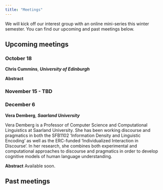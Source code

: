 ```yaml
---
title: "Meetings"
---
```


We will kick off our interest group with an online mini-series this winter semester. You can find our upcoming and past meetings below.

## Upcoming meetings

### October 18
**Chris Cummins**, ***University of Edinburgh***

**Abstract**

### November 15 - TBD

### December 6
**Vera Demberg**, ***Saarland University***

Vera Demberg is a Professor of Computer Science and Computational Linguistics at Saarland University.
She has been working discourse and pragmatics in both the SFB1102 'Information Density and Linguistic Encoding' as well as the ERC-funded 'Individualized Interaction in Discourse'.
In her research, she combines both experimental and computational approaches to discourse and pragmatics in order to develop cognitive models of human language understanding.

**Abstract**
Available soon.

## Past meetings


